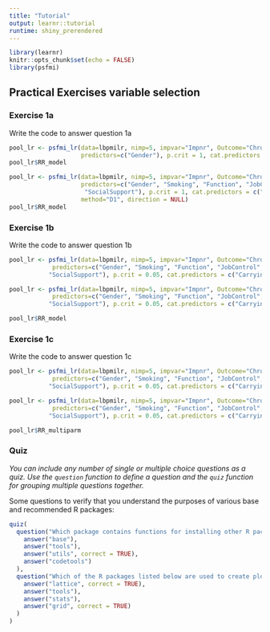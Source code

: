 ```yaml
---
title: "Tutorial"
output: learnr::tutorial
runtime: shiny_prerendered
---
```


```r
library(learnr)
knitr::opts_chunk$set(echo = FALSE)
library(psfmi)
```

## Practical Exercises variable selection

### Exercise 1a

Write the code to answer question 1a

```r

pool_lr <- psfmi_lr(data=lbpmilr, nimp=5, impvar="Impnr", Outcome="Chronic",
                    predictors=c("Gender"), p.crit = 1, cat.predictors = c("Carrying"), method="D1")
pool_lr$RR_model

```

```r

pool_lr <- psfmi_lr(data=lbpmilr, nimp=5, impvar="Impnr", Outcome="Chronic",
                    predictors=c("Gender", "Smoking", "Function", "JobControl", "JobDemands",
                     "SocialSupport"), p.crit = 1, cat.predictors = c("Carrying",  "Satisfaction"), 
                    method="D1", direction = NULL)
pool_lr$RR_model

```

### Exercise 1b

Write the code to answer question 1b

```r

pool_lr <- psfmi_lr(data=lbpmilr, nimp=5, impvar="Impnr", Outcome="Chronic",
            predictors=c("Gender", "Smoking", "Function", "JobControl", "JobDemands",
           "SocialSupport"), p.crit = 0.05, cat.predictors = c("Carrying",  "Satisfaction"), method="D1", direction="BW")


```

```r

pool_lr <- psfmi_lr(data=lbpmilr, nimp=5, impvar="Impnr", Outcome="Chronic",
            predictors=c("Gender", "Smoking", "Function", "JobControl", "JobDemands",
           "SocialSupport"), p.crit = 0.05, cat.predictors = c("Carrying",  "Satisfaction"), method="D1", direction="BW")

pool_lr$RR_model

```

### Exercise 1c

Write the code to answer question 1c

```r

pool_lr <- psfmi_lr(data=lbpmilr, nimp=5, impvar="Impnr", Outcome="Chronic",
            predictors=c("Gender", "Smoking", "Function", "JobControl", "JobDemands",
           "SocialSupport"), p.crit = 0.05, cat.predictors = c("Carrying",             "Satisfaction"), method="D1", direction="BW")


```

```r

pool_lr <- psfmi_lr(data=lbpmilr, nimp=5, impvar="Impnr", Outcome="Chronic",
            predictors=c("Gender", "Smoking", "Function", "JobControl", "JobDemands",
           "SocialSupport"), p.crit = 0.05, cat.predictors = c("Carrying",  "Satisfaction"), method="D1", direction="BW")

pool_lr$RR_multiparm

```

### Quiz

*You can include any number of single or multiple choice questions as a quiz. Use the `question` function to define a question and the `quiz` function for grouping multiple questions together.*

Some questions to verify that you understand the purposes of various base and recommended R packages:

```r
quiz(
  question("Which package contains functions for installing other R packages?",
    answer("base"),
    answer("tools"),
    answer("utils", correct = TRUE),
    answer("codetools")
  ),
  question("Which of the R packages listed below are used to create plots?",
    answer("lattice", correct = TRUE),
    answer("tools"),
    answer("stats"),
    answer("grid", correct = TRUE)
  )
)
```

